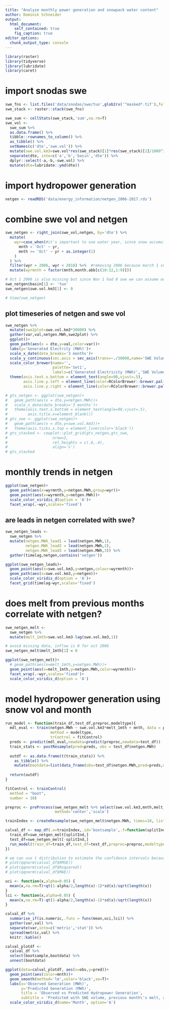 ```yaml
---
title: "Analyze monthly power generation and snowpack water content"
author: Dominik Schneider
output: 
  html_document:
    self_contained: true
    fig_caption: true
editor_options: 
  chunk_output_type: console
---
```



```r
library(raster)
library(tidyverse)
library(lubridate)
library(caret)
```

# import snodas swe 

```r
swe_fns <- list.files('data/snodas/swe/tuo',glob2rx('^masked*.tif'),full.names=T)
swe_stack <- raster::stack(swe_fns)

swe_sum <- cellStats(swe_stack,'sum',na.rm=T)
swe_vol <- 
  swe_sum %>% 
  as.data.frame() %>% 
  tibble::rownames_to_column() %>%
  as_tibble() %>% 
  setNames(c('dte','swe.vol')) %>% 
  mutate(swe.vol.km3=swe.vol*res(swe_stack)[1]*res(swe_stack)[2]/1000^3) %>% 
  separate(dte, into=c('a','b','basin','dte')) %>% 
  dplyr::select(-a,-b,-swe.vol) %>% 
  mutate(dte=lubridate::ymd(dte))
```

# import hydropower generation

```r
netgen <- readRDS('data/energy_information/netgen_2006-2017.rds')
```

# combine swe vol and netgen

```r
swe_netgen <- right_join(swe_vol,netgen, by='dte') %>% 
  mutate(
    wyr=case_when(#it's important to use water year, since snow accumulation begins in fall of the previous year
      mnth < 'Oct' ~ yr,
      mnth >= 'Oct' ~ yr + as.integer(1)
    )
  ) %>% 
  filter(wyr > 2006, wyr < 2018) %>%  #removing 2006 because march 1 snodas isn't available. critical time! in the future you could replace with Mar 2nd
  mutate(wyrmnth = factor(mnth,month.abb[c(10:12,1:9)]))

# Oct 1 2006 is also missing but since Nov 1 had 0 swe we can assume oct 1 had 0 swe
swe_netgen$basin[1] <- 'tuo'
swe_netgen$swe.vol.km3[1] <- 0

# View(swe_netgen)
```

## plot timeseries of netgen and swe vol

```r
swe_netgen %>% 
  mutate(swe2plot=swe.vol.km3*30000) %>% 
  gather(var,val,netgen.MWh,swe2plot) %>% 
  ggplot()+
  geom_path(aes(x = dte,y=val,color=var))+
  labs(y='Generated Electrity (MWh)')+
  scale_x_date(date_breaks='3 months')+
  scale_y_continuous(sec.axis = sec_axis(trans=~./30000,name='SWE Volume (cu. km)'))+
  scale_color_brewer(name='',
                     palette='Set1',
                     labels=c('Generated Electricity (MWh)','SWE Volume (cu. km)'))+
  theme(axis.text.x.bottom = element_text(angle=90,vjust=.5),
        axis.line.y.left = element_line(color=RColorBrewer::brewer.pal(3,'Set1')[1]),
        axis.line.y.right = element_line(color=RColorBrewer::brewer.pal(3,'Set1')[2]))

```

```r
# gts_netgen <- ggplot(swe_netgen)+
#   geom_path(aes(x = dte,y=netgen.MWh))+
#   scale_x_date(date_breaks='3 months')+
#   theme(axis.text.x.bottom = element_text(angle=90,vjust=.5),
#         axis.title.x=element_blank())
# gts_swe <- ggplot(swe_netgen)+
#   geom_path(aes(x = dte,y=swe.vol.km3))+
#   theme(axis.ticks.x.top = element_line(color='black'))
# gts_stacked <- cowplot::plot_grid(gts_netgen,gts_swe,
#                    nrow=2,
#                    rel_heights = c(.6,.4),
#                    align='v')
# gts_stacked
```

# monthly trends in netgen 

```r
ggplot(swe_netgen)+
  geom_path(aes(x=wyrmnth,y=netgen.MWh,group=wyr))+
  geom_point(aes(x=wyrmnth,y=netgen.MWh))+
  scale_color_viridis_d(option = 'A')+
  facet_wrap(.~wyr,scales='fixed')
```

## are leads in netgen correlated with swe?

```r
swe_netgen_leads <- 
  swe_netgen %>% 
  mutate(netgen.MWh_lead1 = lead(netgen.MWh,1),
         netgen.MWh_lead2 = lead(netgen.MWh,2),
         netgen.MWh_lead3 = lead(netgen.MWh,3)) %>% 
  gather(timelag,netgen,contains('netgen'))
```


```r
ggplot(swe_netgen_leads)+
  geom_point(aes(x=swe.vol.km3,y=netgen,colour=wyrmnth))+
  geom_path(aes(x=swe.vol.km3,y=netgen))+
  scale_color_viridis_d(option = 'A')+
  facet_grid(timelag~wyr,scales='fixed')
```

# does melt from previous months correlate with netgen?

```r
swe_netgen_melt <- 
  swe_netgen %>% 
  mutate(melt_1mth=swe.vol.km3-lag(swe.vol.km3,1))

# avoid missing data, inflow is 0 for oct 2006
swe_netgen_melt$melt_1mth[1] = 0

```

```r
ggplot(swe_netgen_melt)+
  # geom_path(aes(x=melt_1mth,y=netgen.MWh))+
  geom_point(aes(x=melt_1mth,y=netgen.MWh,color=wyrmnth))+
  facet_wrap(.~wyr,scales='fixed')+
  scale_color_viridis_d(option = 'A')
```

# model hydropower generation using snow vol and month

```r
run_model <- function(train_df,test_df,preproc,modeltype){
  mdl_eval <- train(netgen.MWh ~ swe.vol.km3*melt_1mth + mnth, data = predict(preproc,newdata=train_df),
                    method = modeltype, 
                    trControl = fitControl)
  preds <- predict(mdl_eval,newdata=predict(preproc,newdata=test_df))
  train_stats <- postResample(pred=preds, obs = test_df$netgen.MWh)
  
  outdf <- as.data.frame(t(train_stats)) %>% 
    as_tibble() %>% 
    mutate(bootdata=list(data_frame(obs=test_df$netgen.MWh,pred=preds,mnth=factor(test_df$mnth,levels=c('Oct','Nov','Dec','Jan','Feb','Mar','Apr','May','Jun','Jul','Aug','Sep')))))
  
  return(outdf)
}

fitControl <- trainControl(
  method = "boot",
  number = 10)

preproc <- preProcess(swe_netgen_melt %>% select(swe.vol.km3,mnth,melt_1mth),
                      method='center','scale')

trainIndex <- createResample(swe_netgen_melt$netgen.MWh, times=10, list=TRUE)

calval_df <- map_df(.x=trainIndex,.id='bootsample',.f=function(splitInd){
  train_df=swe_netgen_melt[splitInd,]
  test_df=swe_netgen_melt[-splitInd,]
  run_model(train_df=train_df,test_df=test_df,preproc=preproc,modeltype='glmnet')
})

```

```r
# we can use t distribution to estimate the confidence intervals because the qqplots of the error metrics show these to be reasonably normally distributed, as you might expect from modeling random samples
# plot(qqnorm(calval_df$RMSE))
# plot(qqnorm(calval_df$Rsquared))
# plot(qqnorm(calval_df$MAE))

uci <- function(x,alpha=0.05) {
  mean(x,na.rm=T)+qt(1-alpha/2,length(x)-1)*sd(x)/sqrt(length(x))
}
lci <- function(x,alpha=0.05) {
  mean(x,na.rm=T)-qt(1-alpha/2,length(x)-1)*sd(x)/sqrt(length(x))
}

calval_df %>% 
  summarise_if(is.numeric,.funs = funs(mean,uci,lci)) %>% 
  gather(var,val) %>% 
  separate(var,into=c('metric','stat')) %>% 
  spread(metric,val) %>% 
  knitr::kable()

```

```r
calval_plotdf <- 
  calval_df %>% 
  select(bootsample,bootdata) %>% 
  unnest(bootdata) 

ggplot(data=calval_plotdf, aes(x=obs,y=pred))+
  geom_point(aes(color=mnth))+
  geom_smooth(method='lm',color='black',se=T)+
  labs(x='Observed Generation (MWh)',
       y='Predicted Generation (MWh)',
       title = 'Observed vs Predicted Hydropower Generation',
       subtitle = 'Predicted with SWE volume, previous month\'s melt, and month\nwith an elastic net linear regression' )+
  scale_color_viridis_d(name='Month', option='A')
  
```

